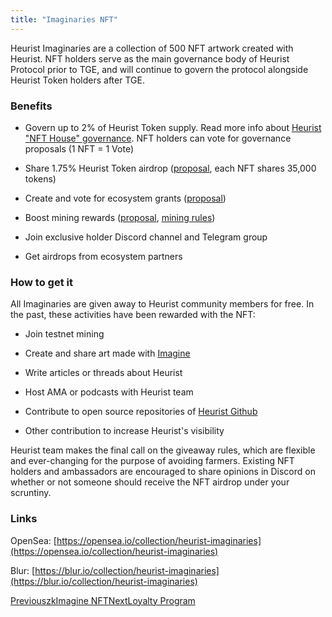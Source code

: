 ```yaml
---
title: "Imaginaries NFT"
---
```


Heurist Imaginaries are a collection of 500 NFT artwork created with Heurist. NFT holders serve as the main governance body of Heurist Protocol prior to TGE, and will continue to govern the protocol alongside Heurist Token holders after TGE.

### Benefits

* Govern up to 2% of Heurist Token supply. Read more info about [Heurist "NFT House" governance](https://snapshot.org/#/heurist.eth/proposal/0xe62cd6acb40b0c6c3744480982785c36c26c85b83af16007167108cffd2ae21e). NFT holders can vote for governance proposals (1 NFT = 1 Vote)

* Share 1.75% Heurist Token airdrop ([proposal](https://snapshot.org/#/heurist.eth/proposal/0x618a5bd1048ef22a6d8064eb162ad0cd9fc98771653915cf35496b3a74a3c9ba), each NFT shares 35,000 tokens)

* Create and vote for ecosystem grants ([proposal](https://snapshot.org/#/heurist.eth/proposal/0xd700d60bd970206e2176ce74c3613f469e3278da056a69e044fe107c13dc4491))

* Boost mining rewards ([proposal](https://snapshot.org/#/heurist.eth/proposal/0x508c8441c2fd2c33b717489fdbd8cba9df55666d6a42310d7d837f2f5ae9a2e2), [mining rules](https://heuristai.medium.com/heurist-mining-season-2-from-pow-to-depin-bfd1a6fd9a77))

* Join exclusive holder Discord channel and Telegram group

* Get airdrops from ecosystem partners

### How to get it

All Imaginaries are given away to Heurist community members for free. In the past, these activities have been rewarded with the NFT:

* Join testnet mining

* Create and share art made with [Imagine](https://imagine.heurist.ai)

* Write articles or threads about Heurist

* Host AMA or podcasts with Heurist team

* Contribute to open source repositories of [Heurist Github](https://github.com/heurist-network)

* Other contribution to increase Heurist's visibility

Heurist team makes the final call on the giveaway rules, which are flexible and ever-changing for the purpose of avoiding farmers. Existing NFT holders and ambassadors are encouraged to share opinions in Discord on whether or not someone should receive the NFT airdrop under your scruntiny.

### Links

OpenSea: [https://opensea.io/collection/heurist-imaginaries](https://opensea.io/collection/heurist-imaginaries)

Blur: [https://blur.io/collection/heurist-imaginaries](https://blur.io/collection/heurist-imaginaries)

[PreviouszkImagine NFT](/ecosystem/zkimagine-nft)[NextLoyalty Program](/ecosystem/loyalty-program)
